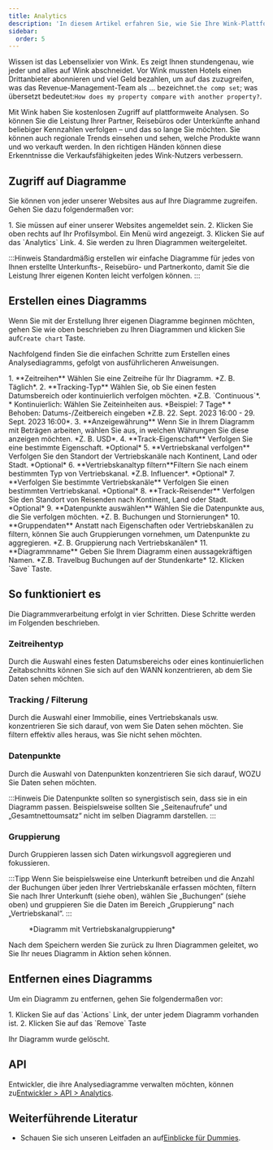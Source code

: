 ```yaml
---
title: Analytics
description: 'In diesem Artikel erfahren Sie, wie Sie Ihre Wink-Plattformanalysen verwalten.'
sidebar:
  order: 5
---
```


Wissen ist das Lebenselixier von Wink. Es zeigt Ihnen stundengenau, wie jeder und alles auf Wink abschneidet. Vor Wink mussten Hotels einen Drittanbieter abonnieren und viel Geld bezahlen, um auf das zuzugreifen, was das Revenue-Management-Team als … bezeichnet.`the comp set`; was übersetzt bedeutet:`How does my property compare with another property?`.

Mit Wink haben Sie kostenlosen Zugriff auf plattformweite Analysen. So können Sie die Leistung Ihrer Partner, Reisebüros oder Unterkünfte anhand beliebiger Kennzahlen verfolgen – und das so lange Sie möchten. Sie können auch regionale Trends einsehen und sehen, welche Produkte wann und wo verkauft werden. In den richtigen Händen können diese Erkenntnisse die Verkaufsfähigkeiten jedes Wink-Nutzers verbessern.

## Zugriff auf Diagramme

Sie können von jeder unserer Websites aus auf Ihre Diagramme zugreifen. Gehen Sie dazu folgendermaßen vor:

<Steps>
  1. Sie müssen auf einer unserer Websites angemeldet sein.
  2. Klicken Sie oben rechts auf Ihr Profilsymbol. Ein Menü wird angezeigt.
  3. Klicken Sie auf das `Analytics` Link.
  4. Sie werden zu Ihren Diagrammen weitergeleitet.
</Steps>


:::Hinweis
Standardmäßig erstellen wir einfache Diagramme für jedes von Ihnen erstellte Unterkunfts-, Reisebüro- und Partnerkonto, damit Sie die Leistung Ihrer eigenen Konten leicht verfolgen können.
:::

## Erstellen eines Diagramms

Wenn Sie mit der Erstellung Ihrer eigenen Diagramme beginnen möchten, gehen Sie wie oben beschrieben zu Ihren Diagrammen und klicken Sie auf`Create chart` Taste.

Nachfolgend finden Sie die einfachen Schritte zum Erstellen eines Analysediagramms, gefolgt von ausführlicheren Anweisungen.

<Steps>
  1. **Zeitreihen** Wählen Sie eine Zeitreihe für Ihr Diagramm. *Z. B. Täglich*.
  2. **Tracking-Typ** Wählen Sie, ob Sie einen festen Datumsbereich oder kontinuierlich verfolgen möchten. *Z.B. `Continuous`*.
     * Kontinuierlich: Wählen Sie Zeiteinheiten aus. *Beispiel: 7 Tage*
     * Behoben: Datums-/Zeitbereich eingeben *Z.B. 22. Sept. 2023 16:00 - 29. Sept. 2023 16:00*.
  3. **Anzeigewährung** Wenn Sie in Ihrem Diagramm mit Beträgen arbeiten, wählen Sie aus, in welchen Währungen Sie diese anzeigen möchten. *Z. B. USD*.
  4. **Track-Eigenschaft** Verfolgen Sie eine bestimmte Eigenschaft. *Optional*
  5. **Vertriebskanal verfolgen** Verfolgen Sie den Standort der Vertriebskanäle nach Kontinent, Land oder Stadt. *Optional*
  6. **Vertriebskanaltyp filtern**Filtern Sie nach einem bestimmten Typ von Vertriebskanal. *Z.B. Influencer*. *Optional*
  7. **Verfolgen Sie bestimmte Vertriebskanäle** Verfolgen Sie einen bestimmten Vertriebskanal. *Optional*
  8. **Track-Reisender** Verfolgen Sie den Standort von Reisenden nach Kontinent, Land oder Stadt. *Optional*
  9. **Datenpunkte auswählen** Wählen Sie die Datenpunkte aus, die Sie verfolgen möchten. *Z. B. Buchungen und Stornierungen*
  10. **Gruppendaten** Anstatt nach Eigenschaften oder Vertriebskanälen zu filtern, können Sie auch Gruppierungen vornehmen, um Datenpunkte zu aggregieren. *Z. B. Gruppierung nach Vertriebskanälen*
  11. **Diagrammname** Geben Sie Ihrem Diagramm einen aussagekräftigen Namen. *Z.B. Travelbug Buchungen auf der Stundenkarte*
  12. Klicken `Save` Taste.
</Steps>


## So funktioniert es

Die Diagrammverarbeitung erfolgt in vier Schritten. Diese Schritte werden im Folgenden beschrieben.

### Zeitreihentyp

Durch die Auswahl eines festen Datumsbereichs oder eines kontinuierlichen Zeitabschnitts können Sie sich auf den WANN konzentrieren, ab dem Sie Daten sehen möchten.

### Tracking / Filterung

Durch die Auswahl einer Immobilie, eines Vertriebskanals usw. konzentrieren Sie sich darauf, von wem Sie Daten sehen möchten. Sie filtern effektiv alles heraus, was Sie nicht sehen möchten.

### Datenpunkte

Durch die Auswahl von Datenpunkten konzentrieren Sie sich darauf, WOZU Sie Daten sehen möchten.

:::Hinweis
Die Datenpunkte sollten so synergistisch sein, dass sie in ein Diagramm passen. Beispielsweise sollten Sie „Seitenaufrufe“ und „Gesamtnettoumsatz“ nicht im selben Diagramm darstellen.
:::

### Gruppierung<Badge text="New" variant="note" />


Durch Gruppieren lassen sich Daten wirkungsvoll aggregieren und fokussieren.

:::Tipp
Wenn Sie beispielsweise eine Unterkunft betreiben und die Anzahl der Buchungen über jeden Ihrer Vertriebskanäle erfassen möchten, filtern Sie nach Ihrer Unterkunft (siehe oben), wählen Sie „Buchungen“ (siehe oben) und gruppieren Sie die Daten im Bereich „Gruppierung“ nach „Vertriebskanal“.
:::

<figure>
  <CloudinaryImage width="700" height="219" resize="scale" quality="best" alt="Analytics-Diagramm" src="academy/analytics" errorImage="noimage_opaque_nyrtl0.png" />

  <figcaption>*Diagramm mit Vertriebskanalgruppierung*</figcaption>
</figure>


Nach dem Speichern werden Sie zurück zu Ihren Diagrammen geleitet, wo Sie Ihr neues Diagramm in Aktion sehen können.

## Entfernen eines Diagramms

Um ein Diagramm zu entfernen, gehen Sie folgendermaßen vor:

<Steps>
  1. Klicken Sie auf das `Actions` Link, der unter jedem Diagramm vorhanden ist.
  2. Klicken Sie auf das `Remove` Taste
</Steps>


Ihr Diagramm wurde gelöscht.

## API

Entwickler, die ihre Analysediagramme verwalten möchten, können zu[Entwickler > API > Analytics](/developers/apis/#analytics-api).

## Weiterführende Literatur

* Schauen Sie sich unseren Leitfaden an auf[Einblicke für Dummies](/guides/insight-for-dummies).

